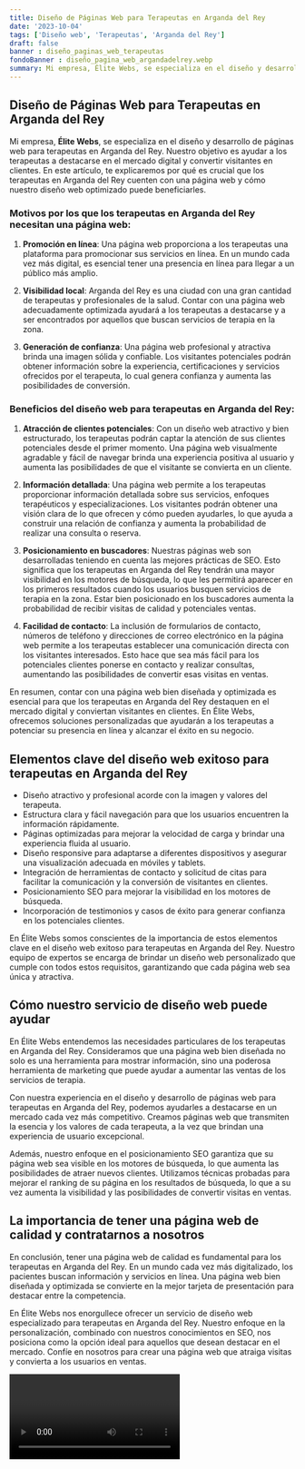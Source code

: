 ```yaml
---
title: Diseño de Páginas Web para Terapeutas en Arganda del Rey
date: '2023-10-04'
tags: ['Diseño web', 'Terapeutas', 'Arganda del Rey']
draft: false
banner : diseño_paginas_web_terapeutas
fondoBanner : diseño_pagina_web_argandadelrey.webp
summary: Mi empresa, Élite Webs, se especializa en el diseño y desarrollo de páginas web para terapeutas en Arganda del Rey. Nuestro objetivo es ayudar a los terapeutas a destacarse en el mercado digital y convertir visitantes en clientes. En este artículo, te explicaremos por qué es crucial que los terapeutas en Arganda del Rey cuenten con una página web y cómo nuestro diseño web optimizado puede beneficiarles.
---
```


## Diseño de Páginas Web para Terapeutas en Arganda del Rey

Mi empresa, **Élite Webs**, se especializa en el diseño y desarrollo de páginas web para terapeutas en Arganda del Rey. Nuestro objetivo es ayudar a los terapeutas a destacarse en el mercado digital y convertir visitantes en clientes. En este artículo, te explicaremos por qué es crucial que los terapeutas en Arganda del Rey cuenten con una página web y cómo nuestro diseño web optimizado puede beneficiarles.

### Motivos por los que los terapeutas en Arganda del Rey necesitan una página web:

1. **Promoción en línea**: Una página web proporciona a los terapeutas una plataforma para promocionar sus servicios en línea. En un mundo cada vez más digital, es esencial tener una presencia en línea para llegar a un público más amplio.

2. **Visibilidad local**: Arganda del Rey es una ciudad con una gran cantidad de terapeutas y profesionales de la salud. Contar con una página web adecuadamente optimizada ayudará a los terapeutas a destacarse y a ser encontrados por aquellos que buscan servicios de terapia en la zona.

3. **Generación de confianza**: Una página web profesional y atractiva brinda una imagen sólida y confiable. Los visitantes potenciales podrán obtener información sobre la experiencia, certificaciones y servicios ofrecidos por el terapeuta, lo cual genera confianza y aumenta las posibilidades de conversión.

### Beneficios del diseño web para terapeutas en Arganda del Rey:

1. **Atracción de clientes potenciales**: Con un diseño web atractivo y bien estructurado, los terapeutas podrán captar la atención de sus clientes potenciales desde el primer momento. Una página web visualmente agradable y fácil de navegar brinda una experiencia positiva al usuario y aumenta las posibilidades de que el visitante se convierta en un cliente.

2. **Información detallada**: Una página web permite a los terapeutas proporcionar información detallada sobre sus servicios, enfoques terapéuticos y especializaciones. Los visitantes podrán obtener una visión clara de lo que ofrecen y cómo pueden ayudarles, lo que ayuda a construir una relación de confianza y aumenta la probabilidad de realizar una consulta o reserva.

3. **Posicionamiento en buscadores**: Nuestras páginas web son desarrolladas teniendo en cuenta las mejores prácticas de SEO. Esto significa que los terapeutas en Arganda del Rey tendrán una mayor visibilidad en los motores de búsqueda, lo que les permitirá aparecer en los primeros resultados cuando los usuarios busquen servicios de terapia en la zona. Estar bien posicionado en los buscadores aumenta la probabilidad de recibir visitas de calidad y potenciales ventas.

4. **Facilidad de contacto**: La inclusión de formularios de contacto, números de teléfono y direcciones de correo electrónico en la página web permite a los terapeutas establecer una comunicación directa con los visitantes interesados. Esto hace que sea más fácil para los potenciales clientes ponerse en contacto y realizar consultas, aumentando las posibilidades de convertir esas visitas en ventas.

En resumen, contar con una página web bien diseñada y optimizada es esencial para que los terapeutas en Arganda del Rey destaquen en el mercado digital y conviertan visitantes en clientes. En Élite Webs, ofrecemos soluciones personalizadas que ayudarán a los terapeutas a potenciar su presencia en línea y alcanzar el éxito en su negocio.

<GifSeo />

<Cta />

## Elementos clave del diseño web exitoso para terapeutas en Arganda del Rey

- Diseño atractivo y profesional acorde con la imagen y valores del terapeuta.
- Estructura clara y fácil navegación para que los usuarios encuentren la información rápidamente.
- Páginas optimizadas para mejorar la velocidad de carga y brindar una experiencia fluida al usuario.
- Diseño responsive para adaptarse a diferentes dispositivos y asegurar una visualización adecuada en móviles y tablets.
- Integración de herramientas de contacto y solicitud de citas para facilitar la comunicación y la conversión de visitantes en clientes.
- Posicionamiento SEO para mejorar la visibilidad en los motores de búsqueda.
- Incorporación de testimonios y casos de éxito para generar confianza en los potenciales clientes.

En Élite Webs somos conscientes de la importancia de estos elementos clave en el diseño web exitoso para terapeutas en Arganda del Rey. Nuestro equipo de expertos se encarga de brindar un diseño web personalizado que cumple con todos estos requisitos, garantizando que cada página web sea única y atractiva.

## Cómo nuestro servicio de diseño web puede ayudar

En Élite Webs entendemos las necesidades particulares de los terapeutas en Arganda del Rey. Consideramos que una página web bien diseñada no solo es una herramienta para mostrar información, sino una poderosa herramienta de marketing que puede ayudar a aumentar las ventas de los servicios de terapia.

Con nuestra experiencia en el diseño y desarrollo de páginas web para terapeutas en Arganda del Rey, podemos ayudarles a destacarse en un mercado cada vez más competitivo. Creamos páginas web que transmiten la esencia y los valores de cada terapeuta, a la vez que brindan una experiencia de usuario excepcional.

Además, nuestro enfoque en el posicionamiento SEO garantiza que su página web sea visible en los motores de búsqueda, lo que aumenta las posibilidades de atraer nuevos clientes. Utilizamos técnicas probadas para mejorar el ranking de su página en los resultados de búsqueda, lo que a su vez aumenta la visibilidad y las posibilidades de convertir visitas en ventas.

## La importancia de tener una página web de calidad y contratarnos a nosotros

En conclusión, tener una página web de calidad es fundamental para los terapeutas en Arganda del Rey. En un mundo cada vez más digitalizado, los pacientes buscan información y servicios en línea. Una página web bien diseñada y optimizada se convierte en la mejor tarjeta de presentación para destacar entre la competencia.

En Élite Webs nos enorgullece ofrecer un servicio de diseño web especializado para terapeutas en Arganda del Rey. Nuestro enfoque en la personalización, combinado con nuestros conocimientos en SEO, nos posiciona como la opción ideal para aquellos que desean destacar en el mercado. Confíe en nosotros para crear una página web que atraiga visitas y convierta a los usuarios en ventas.

<Video />

<CtaBot job='Terapeutas' city='Arganda del Rey'/>

<Gmaps query='Arganda del Rey+españa+maps' />